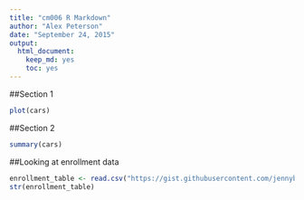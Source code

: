 ```yaml
---
title: "cm006 R Markdown"
author: "Alex Peterson"
date: "September 24, 2015"
output: 
  html_document:
    keep_md: yes
    toc: yes
---
```


##Section 1
```r
plot(cars)
```

##Section 2
```r
summary(cars)
```

##Looking at enrollment data

```r
enrollment_table <- read.csv("https://gist.githubusercontent.com/jennybc/924fe242a31e0239762f/raw/ea615f4a811a6e9e8a1fe95020a4407785181a21/2015_STAT545_enrollment.csv")
str(enrollment_table)
```
